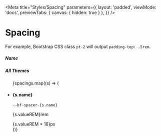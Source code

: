 
<Meta
    title="Styles/Spacing"
    parameters={{
        layout: 'padded',
        viewMode: 'docs',
        previewTabs: { canvas: { hidden: true } },
    }}
/>

# Spacing

For example, Bootstrap CSS class `pt-2` will output `padding-top: .5rem`.

<Canvas withSource="none">
    <div>
        <div className="d-flex align-items-center gap-4 w-100">
            <div className="w-65">
                <h5 className="m-0">Name</h5>
            </div>
            <div className="w-35">
                <h5 className="m-0">All Themes</h5>
            </div>
        </div>
        <ul className="list-unstyled">
            {spacings.map((s) => (
                <li key={s.name} className="d-flex align-items-center gap-4 w-100 border-top pt-3 mt-3">
                    <div className="w-65 d-flex align-items-center gap-4">
                        <h4 className="mb-0" style={{ width: '2rem' }}>
                            {s.name}
                        </h4>
                        <code>--bf-spacer-{s.name}</code>
                    </div>
                    <div className="w-35 d-flex align-items-center gap-4">
                        <p className="bf-text mb-0" style={{ width: '3.5rem' }}>
                            {s.valueREM}rem
                        </p>
                        <span className="bf-text small bf-color-neutral-secondary text-right" style={{ width: '3rem' }}>
                            {s.valueREM * 16}px
                        </span>
                        <div className={`bf-color-bg-action-primary pr-${s.name} pb-1`}></div>
                    </div>
                </li>
            ))}
        </ul>
    </div>
</Canvas>
